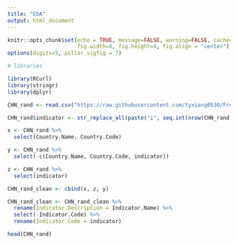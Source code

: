 ```yaml
---
title: "EDA"
output: html_document
---
```


```r
knitr::opts_chunk$set(echo = TRUE, message=FALSE, warning=FALSE, cache=TRUE, 
                      fig.width=4, fig.height=4, fig.align = "center")
options(digits=5, pillar.sigfig = 7)
```

```r
# libraries

library(RCurl)
library(stringr)
library(dplyr)
```


```r
CHN_rand <- read.csv("https://raw.githubusercontent.com/tyxiang0530/FreeGourdsFixChina/main/Data/API_CHN_1960_2005_random.csv")
```

```r
CHN_rand$indicator <- str_replace_all(paste("i", seq.int(nrow(CHN_rand))), fixed(" "), "")
```

```r
x <- CHN_rand %>%
  select(Country.Name, Country.Code)

y <- CHN_rand %>%
  select(-c(Country.Name, Country.Code, indicator))

z <- CHN_rand %>%
  select(indicator)
```

```r
CHN_rand_clean <- cbind(x, z, y)

CHN_rand_clean <- CHN_rand_clean %>%
  rename(Indicator.Description = Indicator.Name) %>%
  select(-Indicator.Code) %>%
  rename(Indicator.Code = indicator)
```

```r
head(CHN_rand)
```



